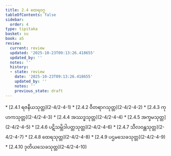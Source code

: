 ```yaml
---
title: 2.4 ထေရဝဂ္ဂ
tableOfContents: false
sidebar:
  order: 4
type: tipitaka
basket: su
book: a5
review:
  current: review
  updated: '2025-10-23T09:13:26.418655'
  updated_by: ''
  notes: ''
  history:
  - state: review
    date: '2025-10-23T09:13:26.418655'
    updated_by: ''
    notes: ''
    previous_state: draft
---
```



<ReviewStatus review={frontmatter.review} showDetails={true} />

<HypothesisAnnotation frontmatter={frontmatter} />

<DynamicBreadcrumb />



<TableOfContents book="a5" section="2.4">
* [2.4.1 ရဇနီယသုတ္တ](2-4/2-4-1)
* [2.4.2 ဝီတရာဂသုတ္တ](2-4/2-4-2)
* [2.4.3 ကုဟကသုတ္တ](2-4/2-4-3)
* [2.4.4 အဿဒ္ဓသုတ္တ](2-4/2-4-4)
* [2.4.5 အက္ခမသုတ္တ](2-4/2-4-5)
* [2.4.6 ပဋိသမ္ဘိဒါပတ္တသုတ္တ](2-4/2-4-6)
* [2.4.7 သီလဝန္တသုတ္တ](2-4/2-4-7)
* [2.4.8 ထေရသုတ္တ](2-4/2-4-8)
* [2.4.9 ပဌမသေခသုတ္တ](2-4/2-4-9)
* [2.4.10 ဒုတိယသေခသုတ္တ](2-4/2-4-10)
</TableOfContents>